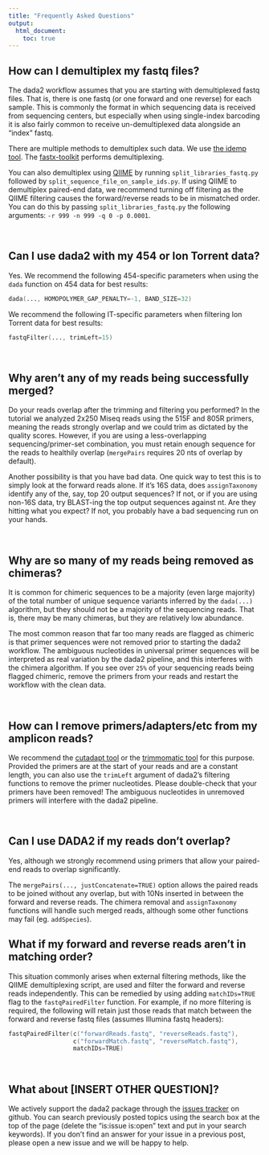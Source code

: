 ```yaml
---
title: "Frequently Asked Questions"
output:
  html_document:
    toc: true
---
```


## How can I demultiplex my fastq files?

The dada2 workflow assumes that you are starting with demultiplexed fastq files. That is, there is one fastq (or one forward and one reverse) for each sample. This is commonly the format in which sequencing data is received from sequencing centers, but especially when using single-index barcoding it is also fairly common to receive un-demultiplexed data alongside an "index" fastq.

There are multiple methods to demultiplex such data. We use [the idemp tool](https://github.com/yhwu/idemp). The [fastx-toolkit](http://hannonlab.cshl.edu/fastx_toolkit/) performs demultiplexing.

You can also demultiplex using [QIIME](http://qiime.org/) by running `split_libraries_fastq.py` followed by `split_sequence_file_on_sample_ids.py`. If using QIIME to demultiplex paired-end data, we recommend turning off filtering as the QIIME filtering causes the forward/reverse reads to be in mismatched order. You can do this by passing `split_libraries_fastq.py` the following arguments: `-r 999 -n 999 -q 0 -p 0.0001`.

&nbsp;

## Can I use dada2 with my 454 or Ion Torrent data?

Yes. We recommend the following 454-specific parameters when using the `dada` function on 454 data for best results:

```S
dada(..., HOMOPOLYMER_GAP_PENALTY=-1, BAND_SIZE=32)
```

We recommend the following IT-specific parameters when filtering Ion Torrent data for best results:

```S
fastqFilter(..., trimLeft=15)
```

&nbsp;

## Why aren't any of my reads being successfully merged?

Do your reads overlap after the trimming and filtering you performed? In the tutorial we analyzed 2x250 Miseq reads using the 515F and 805R primers, meaning the reads strongly overlap and we could trim as dictated by the quality scores. However, if you are using a less-overlapping sequencing/primer-set combination, you must retain enough sequence for the reads to healthily overlap (`mergePairs` requires 20 nts of overlap by default).

Another possibility is that you have bad data. One quick way to test this is to simply look at the forward reads alone. If it's 16S data, does `assignTaxonomy` identify any of the, say, top 20 output sequences? If not, or if you are using non-16S data, try BLAST-ing the top output sequences against nt. Are they hitting what you expect? If not, you probably have a bad sequencing run on your hands.

&nbsp;

## Why are so many of my reads being removed as chimeras?

It is common for chimeric sequences to be a majority (even large majority) of the total number of unique sequence variants inferred by the `dada(...)` algorithm, but they should not be a majority of the sequencing reads. That is, there may be many chimeras, but they are relatively low abundance. 

The most common reason that far too many reads are flagged as chimeric is that primer sequences were not removed prior to starting the dada2 workflow. The ambiguous nucleotides in universal primer sequences will be interpreted as real variation by the dada2 pipeline, and this interferes with the chimera algorithm. If you see over `25%` of your sequencing reads being flagged chimeric, remove the primers from your reads and restart the workflow with the clean data.

&nbsp;

## How can I remove primers/adapters/etc from my amplicon reads?

We recommend the [cutadapt tool](http://cutadapt.readthedocs.io/en/stable/index.html) or the [trimmomatic tool](http://www.usadellab.org/cms/?page=trimmomatic) for this purpose. Provided the primers are at the start of your reads and are a constant length, you can also use the `trimLeft` argument of dada2's filtering functions to remove the primer nucleotides. Please double-check that your primers have been removed! The ambiguous nucleotides in unremoved primers will interfere with the dada2 pipeline.

&nbsp;

## Can I use DADA2 if my reads don't overlap?

Yes, although we strongly recommend using primers that allow your paired-end reads to overlap significantly.

The `mergePairs(..., justConcatenate=TRUE)` option allows the paired reads to be joined without any overlap, but with 10Ns inserted in between the forward and reverse reads. The chimera removal and `assignTaxonomy` functions will handle such merged reads, although some other functions may fail (eg. `addSpecies`).

## What if my forward and reverse reads aren't in matching order?

This situation commonly arises when external filtering methods, like the QIIME demultiplexing script, are used and filter the forward and reverse reads independently. This can be remedied by using adding `matchIDs=TRUE` flag to the `fastqPairedFilter` function. For example, if no more filtering is required, the following will retain just those reads that match between the forward and reverse fastq files (assumes Illumina fastq headers):

```S
fastqPairedFilter(c("forwardReads.fastq", "reverseReads.fastq"),
                  c("forwardMatch.fastq", "reverseMatch.fastq"),
                  matchIDs=TRUE)
```

&nbsp;

## What about [INSERT OTHER QUESTION]?

We actively support the dada2 package through the [issues tracker](https://github.com/benjjneb/dada2/issues) on github. You can search previously posted topics using the search box at the top of the page (delete the "is:issue is:open" text and put in your search keywords). If you don't find an answer for your issue in a previous post, please open a new issue and we will be happy to help.

&nbsp;
